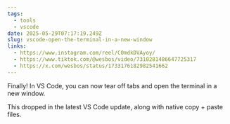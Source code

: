 ```yaml
---
tags:
  - tools
  - vscode
date: 2025-05-29T07:17:19.249Z
slug: vscode-open-the-terminal-in-a-new-window
links:
  - https://www.instagram.com/reel/C0mdkDVAyoy/
  - https://www.tiktok.com/@wesbos/video/7310281486647725317
  - https://x.com/wesbos/status/1733176182982541662
---
```


Finally! In VS Code, you can now tear off tabs and open the terminal in a new window.
 
This dropped in the latest VS Code update, along with native copy + paste files. 
